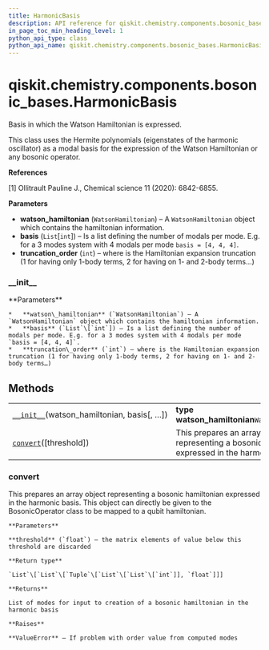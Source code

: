 ```yaml
---
title: HarmonicBasis
description: API reference for qiskit.chemistry.components.bosonic_bases.HarmonicBasis
in_page_toc_min_heading_level: 1
python_api_type: class
python_api_name: qiskit.chemistry.components.bosonic_bases.HarmonicBasis
---
```


<span id="qiskit-chemistry-components-bosonic-bases-harmonicbasis" />

# qiskit.chemistry.components.bosonic\_bases.HarmonicBasis

<Class id="qiskit.chemistry.components.bosonic_bases.HarmonicBasis" isDedicatedPage={true} github="https://github.com/qiskit-community/qiskit-aqua/tree/stable/0.8/qiskit/chemistry/components/bosonic_bases/harmonic_basis.py" signature="HarmonicBasis(watson_hamiltonian, basis, truncation_order=3)">
  Basis in which the Watson Hamiltonian is expressed.

  This class uses the Hermite polynomials (eigenstates of the harmonic oscillator) as a modal basis for the expression of the Watson Hamiltonian or any bosonic operator.

  **References**

  \[1] Ollitrault Pauline J., Chemical science 11 (2020): 6842-6855.

  **Parameters**

  *   **watson\_hamiltonian** (`WatsonHamiltonian`) – A `WatsonHamiltonian` object which contains the hamiltonian information.
  *   **basis** (`List`\[`int`]) – Is a list defining the number of modals per mode. E.g. for a 3 modes system with 4 modals per mode `basis = [4, 4, 4]`.
  *   **truncation\_order** (`int`) – where is the Hamiltonian expansion truncation (1 for having only 1-body terms, 2 for having on 1- and 2-body terms…)

  ### \_\_init\_\_

  <Function id="qiskit.chemistry.components.bosonic_bases.HarmonicBasis.__init__" signature="__init__(watson_hamiltonian, basis, truncation_order=3)">
    **Parameters**

    *   **watson\_hamiltonian** (`WatsonHamiltonian`) – A `WatsonHamiltonian` object which contains the hamiltonian information.
    *   **basis** (`List`\[`int`]) – Is a list defining the number of modals per mode. E.g. for a 3 modes system with 4 modals per mode `basis = [4, 4, 4]`.
    *   **truncation\_order** (`int`) – where is the Hamiltonian expansion truncation (1 for having only 1-body terms, 2 for having on 1- and 2-body terms…)
  </Function>

  ## Methods

  |                                                                                                                                                                                      |                                                                                                   |
  | ------------------------------------------------------------------------------------------------------------------------------------------------------------------------------------ | ------------------------------------------------------------------------------------------------- |
  | [`__init__`](#qiskit.chemistry.components.bosonic_bases.HarmonicBasis.__init__ "qiskit.chemistry.components.bosonic_bases.HarmonicBasis.__init__")(watson\_hamiltonian, basis\[, …]) | **type watson\_hamiltonian**`WatsonHamiltonian`                                                   |
  | [`convert`](#qiskit.chemistry.components.bosonic_bases.HarmonicBasis.convert "qiskit.chemistry.components.bosonic_bases.HarmonicBasis.convert")(\[threshold])                        | This prepares an array object representing a bosonic hamiltonian expressed in the harmonic basis. |

  ### convert

  <Function id="qiskit.chemistry.components.bosonic_bases.HarmonicBasis.convert" signature="convert(threshold=1e-06)">
    This prepares an array object representing a bosonic hamiltonian expressed in the harmonic basis. This object can directly be given to the BosonicOperator class to be mapped to a qubit hamiltonian.

    **Parameters**

    **threshold** (`float`) – the matrix elements of value below this threshold are discarded

    **Return type**

    `List`\[`List`\[`Tuple`\[`List`\[`List`\[`int`]], `float`]]]

    **Returns**

    List of modes for input to creation of a bosonic hamiltonian in the harmonic basis

    **Raises**

    **ValueError** – If problem with order value from computed modes
  </Function>
</Class>


